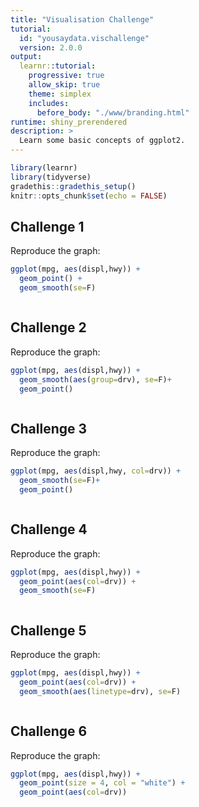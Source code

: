 ```yaml
---
title: "Visualisation Challenge"
tutorial:
  id: "yousaydata.vischallenge"
  version: 2.0.0
output:
  learnr::tutorial:
    progressive: true
    allow_skip: true
    theme: simplex
    includes:
      before_body: "./www/branding.html"
runtime: shiny_prerendered
description: >
  Learn some basic concepts of ggplot2.
---
```


```r
library(learnr)
library(tidyverse)
gradethis::gradethis_setup()
knitr::opts_chunk$set(echo = FALSE)
```

## Challenge 1

Reproduce the graph:

```r
ggplot(mpg, aes(displ,hwy)) +
  geom_point() +
  geom_smooth(se=F)
```

```r

```

## Challenge 2

Reproduce the graph:

```r
ggplot(mpg, aes(displ,hwy)) +
  geom_smooth(aes(group=drv), se=F)+
  geom_point()
```

```r

```

## Challenge 3 

Reproduce the graph:

```r
ggplot(mpg, aes(displ,hwy, col=drv)) +
  geom_smooth(se=F)+
  geom_point()
```

```r

```

## Challenge 4

Reproduce the graph:

```r
ggplot(mpg, aes(displ,hwy)) +
  geom_point(aes(col=drv)) +
  geom_smooth(se=F)
```

```r

```

## Challenge 5

Reproduce the graph:

```r
ggplot(mpg, aes(displ,hwy)) +
  geom_point(aes(col=drv)) +
  geom_smooth(aes(linetype=drv), se=F)
```

```r

```

## Challenge 6

Reproduce the graph:

```r
ggplot(mpg, aes(displ,hwy)) +
  geom_point(size = 4, col = "white") +
  geom_point(aes(col=drv))
```

```r

```
